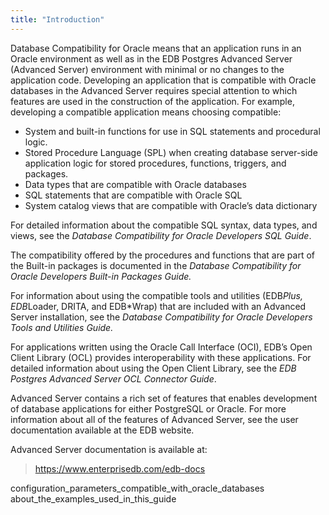 ```yaml
---
title: "Introduction"
---
```


<div id="introduction" class="registered_link"></div>


Database Compatibility for Oracle means that an application runs in an Oracle environment as well as in the EDB Postgres Advanced Server (Advanced Server) environment with minimal or no changes to the application code. Developing an application that is compatible with Oracle databases in the Advanced Server requires special attention to which features are used in the construction of the application. For example, developing a compatible application means choosing compatible:

  - System and built-in functions for use in SQL statements and procedural logic.
  - Stored Procedure Language (SPL) when creating database server-side application logic for stored procedures, functions, triggers, and packages.
  - Data types that are compatible with Oracle databases
  - SQL statements that are compatible with Oracle SQL
  - System catalog views that are compatible with Oracle’s data dictionary

For detailed information about the compatible SQL syntax, data types, and views, see the *Database Compatibility for Oracle Developers SQL Guide*.

The compatibility offered by the procedures and functions that are part of the Built-in packages is documented in the *Database Compatibility for Oracle Developers Built-in Packages Guide.*

For information about using the compatible tools and utilities (EDB*Plus, EDB*Loader, DRITA, and EDB*Wrap) that are included with an Advanced Server installation, see the *Database Compatibility for Oracle Developers Tools and Utilities Guide.*

For applications written using the Oracle Call Interface (OCI), EDB’s Open Client Library (OCL) provides interoperability with these applications. For detailed information about using the Open Client Library, see the *EDB Postgres Advanced Server OCL Connector Guide*.

Advanced Server contains a rich set of features that enables development of database applications for either PostgreSQL or Oracle. For more information about all of the features of Advanced Server, see the user documentation available at the EDB website.

Advanced Server documentation is available at:

> <https://www.enterprisedb.com/edb-docs>

<div class="toctree" data-maxdepth="3">

configuration_parameters_compatible_with_oracle_databases about_the_examples_used_in_this_guide

</div>
